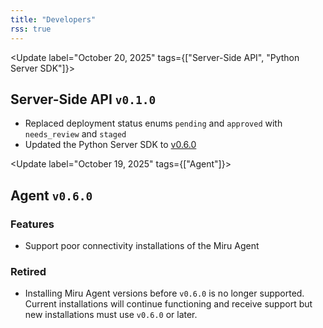 ```yaml
---
title: "Developers"
rss: true
---
```


<Update label="October 20, 2025" tags={["Server-Side API", "Python Server SDK"]}>
  ## Server-Side API `v0.1.0`
  - Replaced deployment status enums `pending` and `approved` with `needs_review` and `staged`
  - Updated the Python Server SDK to [v0.6.0](https://github.com/miruml/python-server-sdk/releases/tag/v0.6.0)
</Update>

<Update label="October 19, 2025" tags={["Agent"]}>
  ## Agent `v0.6.0`

  ### Features
  - Support poor connectivity installations of the Miru Agent

  ### Retired
  - Installing Miru Agent versions before `v0.6.0` is no longer supported. Current installations will continue functioning and receive support but new installations must use `v0.6.0` or later.
</Update>